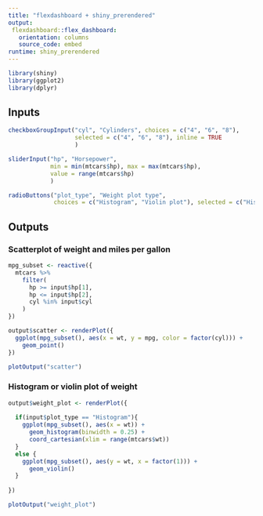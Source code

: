 ```yaml
---
title: "flexdashboard + shiny_prerendered"
output: 
 flexdashboard::flex_dashboard:
   orientation: columns
   source_code: embed
runtime: shiny_prerendered
---
```


```r
library(shiny)
library(ggplot2)
library(dplyr)
```

Inputs {.sidebar}
-----------------------------------------------------------------------

```r
checkboxGroupInput("cyl", "Cylinders", choices = c("4", "6", "8"),
                   selected = c("4", "6", "8"), inline = TRUE
                   )

sliderInput("hp", "Horsepower",
            min = min(mtcars$hp), max = max(mtcars$hp),
            value = range(mtcars$hp)
            )

radioButtons("plot_type", "Weight plot type", 
             choices = c("Histogram", "Violin plot"), selected = c("Histogram"))
```

Outputs
-----------------------------------------------------------------------

### Scatterplot of weight and miles per gallon

```r
mpg_subset <- reactive({
  mtcars %>%
    filter(
      hp >= input$hp[1],
      hp <= input$hp[2],
      cyl %in% input$cyl
    )
})

output$scatter <- renderPlot({
  ggplot(mpg_subset(), aes(x = wt, y = mpg, color = factor(cyl))) +
    geom_point()
})
```

```r
plotOutput("scatter")
```

### Histogram or violin plot of weight

```r
output$weight_plot <- renderPlot({
  
  if(input$plot_type == "Histogram"){
    ggplot(mpg_subset(), aes(x = wt)) +
      geom_histogram(binwidth = 0.25) +
      coord_cartesian(xlim = range(mtcars$wt)) 
  }
  else {
    ggplot(mpg_subset(), aes(y = wt, x = factor(1))) +
      geom_violin()
  }
    
})
```

```r
plotOutput("weight_plot")
```
